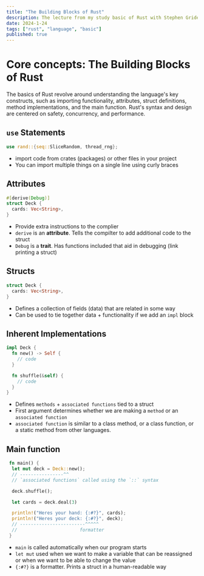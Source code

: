 ```yaml
---
title: "The Building Blocks of Rust"
description: The lecture from my study basic of Rust with Stephen Grider's course.
date: 2024-1-24
tags: ["rust", "language", "basic"]
published: true
---
```


# Core concepts: The Building Blocks of Rust

The basics of Rust revolve around understanding the language's key constructs, such as importing functionality, attributes, struct definitions, method implementations, and the main function. Rust's syntax and design are centered on safety, concurrency, and performance.

## `use` Statements

```rust
use rand::{seq::SliceRandom, thread_rng};
```

- import code from crates (packages) or other files in your project
- You can import multiple things on a single line using curly braces

## Attributes

```rust
#[derive(Debug)]
struct Deck {
  cards: Vec<String>,
}
```

- Provide extra instructions to the complier
- `derive` is an **attribute**. Tells the compilter to add additional code to the struct
- `Debug` is a **trait**. Has functions included that aid in debugging (link printing a struct)

## Structs

```rust
struct Deck {
  cards: Vec<String>,
}
```

- Defines a collection of fields (data) that are related in some way
- Can be used to tie together data + functionality if we add an `impl` block


## Inherent Implementations

```rust
impl Deck {
  fn new() -> Self {
    // code
  }

  fn shuffle(&self) {
    // code
  }
}
```

- Defines `methods` + `associated functions` tied to a struct
- First argument determines whether we are making a `method` or an `associated function`
- `associated function` is similar to a class method, or a class function, or a static method from other languages.

## Main function

```rust
 fn main() {
  let mut deck = Deck::new();
  // ----------------^^
  // `associated functions` called using the `::` syntax 

  deck.shuffle();

  let cards = deck.deal(3)

  println!("Heres your hand: {:#?}", cards);
  println!("Heres your deck: {:#?}", deck);
  // ------------------------^^^^^
  //                       formatter
 }
```

- `main` is called automatically when our program starts
- `let mut` used when we want to make a variable that can be reassigned or when we want to be able to change the value
- `{:#?}` is a formatter. Prints a struct in a human-readable way